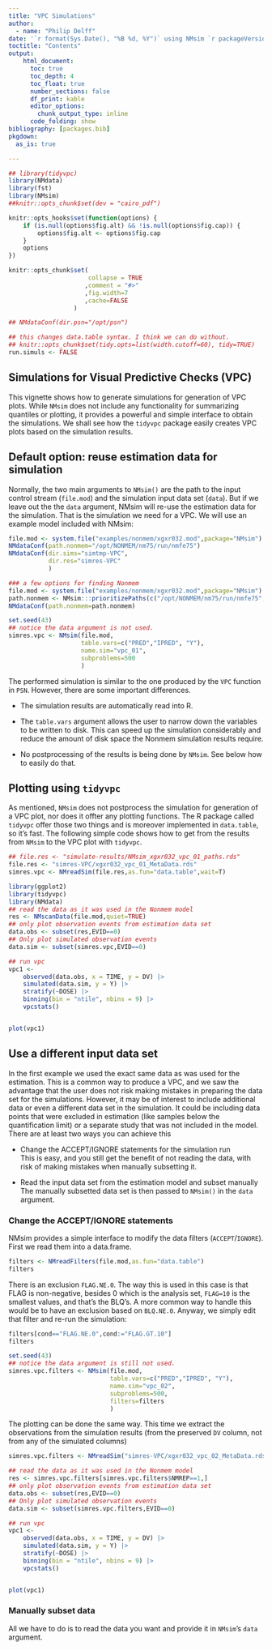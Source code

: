 ```yaml
---
title: "VPC Simulations"
author: 
  - name: "Philip Delff"
date: '`r format(Sys.Date(), "%B %d, %Y")` using NMsim `r packageVersion("NMsim")`'
toctitle: "Contents"
output:
    html_document:
      toc: true
      toc_depth: 4
      toc_float: true
      number_sections: false
      df_print: kable
      editor_options:
        chunk_output_type: inline
      code_folding: show
bibliography: [packages.bib]
pkgdown:
  as_is: true

---
```



```r
## library(tidyvpc)
library(NMdata)
library(fst)
library(NMsim)
##knitr::opts_chunk$set(dev = "cairo_pdf")

knitr::opts_hooks$set(function(options) {
    if (is.null(options$fig.alt) && !is.null(options$fig.cap)) {
        options$fig.alt <- options$fig.cap
    }
    options
})

knitr::opts_chunk$set(
                      collapse = TRUE
                     ,comment = "#>"
                     ,fig.width=7
                     ,cache=FALSE
                  )

## NMdataConf(dir.psn="/opt/psn")

## this changes data.table syntax. I think we can do without.
## knitr::opts_chunk$set(tidy.opts=list(width.cutoff=60), tidy=TRUE)
run.simuls <- FALSE
```

## Simulations for Visual Predictive Checks (VPC)  
This vignette shows how to generate simulations for generation of VPC
plots. While `NMsim` does not include any functionality for summarizing quantiles or plotting, it provides a powerful and simple interface to obtain the simulations. We shall see how the `tidyvpc` package easily creates VPC plots based on the simulation results.


## Default option: reuse estimation data for simulation
Normally, the two main arguments to `NMsim()` are the path to the input
control stream (`file.mod`) and the simulation input data set
(`data`). But if we leave out the the `data` argument, NMsim will
re-use the estimation data for the simulation. That is the simulation
we need for a VPC. We will use an example model included with NMsim:

```r
file.mod <- system.file("examples/nonmem/xgxr032.mod",package="NMsim")
NMdataConf(path.nonmem="/opt/NONMEM/nm75/run/nmfe75")
NMdataConf(dir.sims="simtmp-VPC",
           dir.res="simres-VPC"
           )
```

```r
### a few options for finding Nonmem
file.mod <- system.file("examples/nonmem/xgxr032.mod",package="NMsim")
path.nonmem <- NMsim:::prioritizePaths(c("/opt/NONMEM/nm75/run/nmfe75","/opt/nonmem/nm751/run/nmfe75"))
NMdataConf(path.nonmem=path.nonmem)
```


```r
set.seed(43)
## notice the data argument is not used.
simres.vpc <- NMsim(file.mod,
                    table.vars=c("PRED","IPRED", "Y"),
                    name.sim="vpc_01",
                    subproblems=500
                    )
```

The performed simulation is similar to the one produced by the `VPC` function in `PSN`. However, there are some important differences.

* The simulation results are automatically read into R.

* The `table.vars` argument allows the user to narrow down the variables to be written to disk. This can speed up the simulation considerably and reduce the amount of disk space the Nonmem simulation results require.

* No postprocessing of the results is being done by `NMsim`. See below how to easily do that.


## Plotting using `tidyvpc`
As mentioned, `NMsim` does not postprocess the simulation for generation of a VPC plot, nor does it offter any plotting functions. The R package called `tidyvpc` offer those two things and is moreover implemented in `data.table`, so it's fast. The following simple code shows how to get from the results from `NMsim` to the VPC plot with `tidyvpc`.


```r
## file.res <- "simulate-results/NMsim_xgxr032_vpc_01_paths.rds"
file.res <- "simres-VPC/xgxr032_vpc_01_MetaData.rds"
simres.vpc <- NMreadSim(file.res,as.fun="data.table",wait=T)
```


```r
library(ggplot2)
library(tidyvpc)
library(NMdata)
## read the data as it was used in the Nonmem model
res <- NMscanData(file.mod,quiet=TRUE)
## only plot observation events from estimation data set
data.obs <- subset(res,EVID==0)
## Only plot simulated observation events
data.sim <- subset(simres.vpc,EVID==0)

## run vpc
vpc1 <-
    observed(data.obs, x = TIME, y = DV) |>
    simulated(data.sim, y = Y) |>
    stratify(~DOSE) |>
    binning(bin = "ntile", nbins = 9) |>
    vpcstats()


plot(vpc1)

```


## Use a different input data set
In the first example we used the exact same data as was used for the
estimation. This is a common way to produce a VPC, and we saw the
advantage that the user does not risk making mistakes in preparing the
data set for the simulations. However, it may be of interest to
include additional data or even a different data set in the
simulation. It could be including data points that were excluded in
estimation (like samples below the quantification limit) or a separate
study that was not included in the model.  There are at least two ways you can achieve this

- Change the ACCEPT/IGNORE statements for the simulation run  
This is easy, and you still get the benefit of not reading the data, with risk of making mistakes when manually subsetting it.

- Read the input data set from the estimation model and subset manually  
The manually subsetted data set is then passed to `NMsim()` in the `data` argument.

### Change the ACCEPT/IGNORE statements

NMsim provides a simple interface to modify the data filters (`ACCEPT`/`IGNORE`). First we read them into a data.frame.
```r
filters <- NMreadFilters(file.mod,as.fun="data.table")
filters
```
There is an exclusion `FLAG.NE.0`. The way this is used in this case is that FLAG is non-negative, besides 0 which is the analysis set, `FLAG=10` is the smallest values, and that's the BLQ's. A more common way to handle this would be to have an exclusion based on `BLQ.NE.0`. Anyway, we simply edit that filter and re-run the simulation:

```r
filters[cond=="FLAG.NE.0",cond:="FLAG.GT.10"]
filters

set.seed(43)
## notice the data argument is still not used.
simres.vpc.filters <- NMsim(file.mod,
                            table.vars=c("PRED","IPRED", "Y"),
                            name.sim="vpc_02",
                            subproblems=500,
                            filters=filters
                            )
```

The plotting can be done the same way. This time we extract the observations from the simulation results (from the preserved `DV` column, not from any of the simulated columns)

```r
simres.vpc.filters <- NMreadSim("simres-VPC/xgxr032_vpc_02_MetaData.rds")
```

```r
## read the data as it was used in the Nonmem model
res <- simres.vpc.filters[simres.vpc.filters$NMREP==1,]
## only plot observation events from estimation data set
data.obs <- subset(res,EVID==0)
## Only plot simulated observation events
data.sim <- subset(simres.vpc.filters,EVID==0)

## run vpc
vpc1 <-
    observed(data.obs, x = TIME, y = DV) |>
    simulated(data.sim, y = Y) |>
    stratify(~DOSE) |>
    binning(bin = "ntile", nbins = 9) |>
    vpcstats()


plot(vpc1)

```


### Manually subset data
All we have to do is to
read the data you want and provide it in `NMsim`'s `data` argument.


<!-- ### Make use of the cluster -->
<!-- We will repeat the same as above, but now 500 times (`subproblems`). We make -->
<!-- use of a few more arguments for efficiency. `sge` means that the jobs -->
<!-- will be sent to the cluster. The `nc` argument is now used meaning -->
<!-- only one core will be used per job. If each node on the cluster has 16 -->
<!-- cores, this could engage 500/16 ~ 32 nodes in parallel, with all jobs -->
<!-- executed at the same time. We supply the path to the Nonmem executable. With PSN this should work without specifying the Nonmem path, but PSN for some reason takes more time submitting the jobs to the cluster. If nodes are available, the following simulation should not take more than a couple of minutes to execute. -->

<!-- ```{r,eval=TRUE} -->
<!-- file.res <- "simulate-results/simpaths-vpc.rds" -->
<!-- ``` -->

<!-- ```{r,eval=FALSE} -->
<!-- set.seed(43) -->
<!-- ## notice the data argument is not used. -->
<!-- sim.vpc.sge <- NMsim(file.mod, -->
<!--                      table.vars=c("PRED","IPRED", "Y"), -->
<!--                      name.sim="vpc_01" -->
<!--                     ,subproblems=500 -->
<!--                     ,sge=TRUE -->
<!--                      ) -->

<!-- ``` -->

